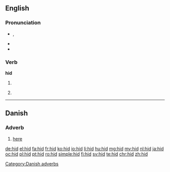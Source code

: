 {{also|HID|híd|hið}}

==English==

===Pronunciation===
* {{enPR|hĭd}}, {{IPA|/hɪd/}}
* {{audio|en-us-hid.ogg|Audio (US)}}
* {{rhymes|ɪd}}

===Verb===
'''hid'''

# {{en-simple past of|hide}}
# {{context|archaic|lang=en}} {{past participle of|hide|lang=en}}

----

==Danish==

===Adverb===
{{head|da}}

# [[here]]

[[Category:Danish adverbs]]

[[de:hid]]
[[el:hid]]
[[fa:hid]]
[[fr:hid]]
[[ko:hid]]
[[io:hid]]
[[li:hid]]
[[hu:hid]]
[[mg:hid]]
[[my:hid]]
[[nl:hid]]
[[ja:hid]]
[[oc:hid]]
[[pl:hid]]
[[pt:hid]]
[[ro:hid]]
[[simple:hid]]
[[fi:hid]]
[[sv:hid]]
[[te:hid]]
[[chr:hid]]
[[zh:hid]]